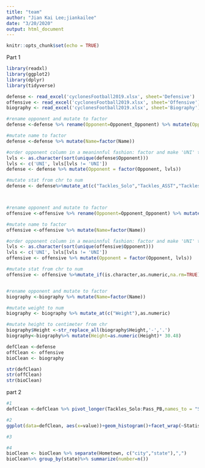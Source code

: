 ```yaml
---
title: "team"
author: "Jian Kai Lee;jiankailee"
date: "3/20/2020"
output: html_document
---
```


```r
knitr::opts_chunk$set(echo = TRUE)
```


Part 1
```r
library(readxl)
library(ggplot2)
library(dplyr)
library(tidyverse)

defense <- read_excel('cyclonesFootball2019.xlsx', sheet='Defensive')
offensive <- read_excel('cyclonesFootball2019.xlsx', sheet='Offensive')
biography <- read_excel('cyclonesFootball2019.xlsx', sheet='Biography')

#rename opponent and mutate to factor
defense <-defense %>% rename(Opponent=Opponent_Opponent) %>% mutate(Opponent=factor(Opponent))

#mutate name to factor
defense <-defense %>% mutate(Name=factor(Name))

#order opponent column in a meaninnful fashion: factor and make 'UNI' the first level
lvls <- as.character(sort(unique(defense$Opponent)))
lvls <- c('UNI', lvls[lvls != 'UNI'])
defense <- defense %>% mutate(Opponent = factor(Opponent, lvls))

#mutate stat from chr to num
defense <- defense%>%mutate_at(c("Tackles_Solo","Tackles_ASST","Tackles_TFL","Tackles_Sack","Turnover_FF","Turnover_FR","Turnover_INT","Pass_QBH","Pass_PB"),as.numeric)



#rename opponent and mutate to factor
offensive <-offensive %>% rename(Opponent=Opponent_Opponent) %>% mutate(Opponent=factor(Opponent))

#mutate name to factor
offensive <-offensive %>% mutate(Name=factor(Name))

#order opponent column in a meaninnful fashion: factor and make 'UNI' the first level
lvls <- as.character(sort(unique(offensive$Opponent)))
lvls <- c('UNI', lvls[lvls != 'UNI'])
offensive <- offensive %>% mutate(Opponent = factor(Opponent, lvls))

#mutate stat from chr to num
offensive <- offensive %>%mutate_if(is.character,as.numeric,na.rm=TRUE)


#rename opponent and mutate to factor
biography <-biography %>% mutate(Name=factor(Name))

#mutate weight to num
biography <- biography %>% mutate_at(c("Weight"),as.numeric)

#mutate height to centimeter from chr
biography$Height <-str_replace_all(biography$Height,'-','.')
biography<-biography%>% mutate(Height=as.numeric(Height)* 30.48) 

defClean <-defense
offClean <- offensive
bioClean <- biography

str(defClean)
str(offClean)
str(bioClean)
```

part 2
```r
#1
defClean <-defClean %>% pivot_longer(Tackles_Solo:Pass_PB,names_to = "Statistic")

#2
ggplot(data=defClean, aes(x=value))+geom_histogram()+facet_wrap(~Statistic)

#3

#4
bioClean <- bioClean %>% separate(Hometown, c("city","state"),",")
bioClean%>% group_by(state)%>% summarize(number=n())
```
